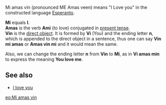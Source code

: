 Mi amas vin (pronounced ME Amas veen) means "I Love you" in the constructed language [[Esperanto]].

'''Mi''' equals '''I'''.<br>
'''Amas''' is the verb '''Ami''' (to love) conjugated in [[present tense]].<br>
'''Vin''' is the [[direct object]]. It is formed by '''Vi''' (You) and the ending letter '''n''', which is appended to the direct object in a sentence, thus one can say '''Vin mi amas''' or '''Amas vin mi''' and it would mean the same.

Also, we can change the ending letter '''n''' from '''Vin''' to '''Mi''', as in '''Vi amas min''' to express the meaning '''You love me'''.

==See also==
*[[I love you]]

{{rfc}}

[[eo:Mi amas vin]]